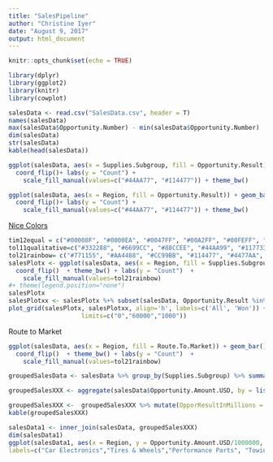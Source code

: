 ```yaml
---
title: "SalesPipeline"
author: "Christine Iyer"
date: "August 9, 2017"
output: html_document
---
```


```r
knitr::opts_chunk$set(echo = TRUE)
```

```r
library(dplyr)
library(ggplot2)
library(knitr)
library(cowplot)


```




```r
salesData <- read.csv("SalesData.csv", header = T)
names(salesData)
max(salesData$Opportunity.Number) - min(salesData$Opportunity.Number)
dim(salesData)
str(salesData)
kable(head(salesData))

```


```r
ggplot(salesData, aes(x = Supplies.Subgroup, fill = Opportunity.Result)) + geom_bar() + theme(axis.text.x = element_text(angle = 90, hjust = 1)) +
  coord_flip()+ labs(y = "Count") + 
    scale_fill_manual(values=c("#44AA77", "#114477")) + theme_bw()
```

```r
ggplot(salesData, aes(x = Region, fill = Opportunity.Result)) + geom_bar() + theme(axis.text.x = element_text(angle = 90, hjust = 1)) +
  coord_flip()+ labs(y = "Count") + 
    scale_fill_manual(values=c("#44AA77", "#114477")) + theme_bw()
```

[Nice Colors](https://www.r-bloggers.com/the-paul-tol-21-color-salute/)

```r
tim12equal = c("#00008F", "#0000EA", "#0047FF", "#00A2FF", "#00FEFF", "#5AFFA5", "#B5FF4A", "#FFED00", "#FF9200", "#FF3700", "#DB0000", "#800000", "#6699CC", "#88CCEE")
tol11qualitative=c("#332288", "#6699CC", "#88CCEE", "#44AA99", "#117733", "#999933", "#DDCC77", "#661100", "#CC6677", "#00A2FF", "#00FEFF")
tol21rainbow= c("#771155", "#AA4488", "#CC99BB", "#114477", "#4477AA", "#77AADD", "#117777", "#44AAAA", "#77CCCC", "#117744", "#44AA77", "#88CCAA", "#777711", "#AAAA44", "#DDDD77", "#774411", "#AA7744", "#DDAA77", "#771122", "#AA4455", "#DD7788")
salesPlotx <- ggplot(salesData, aes(x = Region, fill = Supplies.Subgroup)) + geom_bar() + theme(axis.text.x = element_text(angle = 90, hjust = 1)) +
  coord_flip()  + theme_bw() + labs(y = "Count")  +
    scale_fill_manual(values=tol21rainbow)
#+ theme(legend.position="none")
salesPlotx
salesPlotxx <- salesPlotx %+% subset(salesData, Opportunity.Result %in% c("Won") )
plot_grid(salesPlotx, salesPlotxx, align='h', labels=c('All', 'Won')) + scale_x_discrete(name ="Dose (mg)", 
                    limits=c("0","60000","1000"))
```

Route to Market

```r
ggplot(salesData, aes(x = Region, fill = Route.To.Market)) + geom_bar()+ theme(axis.text.x = element_text(angle = 90, hjust = 1)) +
  coord_flip()  + theme_bw() + labs(y = "Count")  +
    scale_fill_manual(values=tol21rainbow)
```

```r

groupedSalesData <- salesData %>% group_by(Supplies.Subgroup) %>% summarise(n = n(), amount = sum(Opportunity.Amount.USD)) %>% mutate(freq = (n/sum(n)))

groupedSalesXXX <- aggregate(salesData$Opportunity.Amount.USD, by = list(salesData$Supplies.Subgroup), sum)

groupedSalesXXX <-  groupedSalesXXX %>% mutate(OpporResultInMillions = (round(x/1000000 ,0))) %>% rename(Supplies.Subgroup = Group.1)
kable(groupedSalesXXX)

salesData1 <- inner_join(salesData, groupedSalesXXX)
dim(salesData1)
ggplot(salesData1, aes(x = Region, y = Opportunity.Amount.USD/1000000, fill = factor(OpporResultInMillions))) + geom_bar(stat = "identity") + theme(axis.text.x = element_text(angle = 90, hjust = 1)) + labs(y = "Sales in $ (millions)", title = "Supplies Sales by Region") + theme_bw() + scale_fill_manual(values = tol21rainbow,name="Supplies\nSubgroup",
labels=c("Car Electronics","Tires & Wheels","Performance Parts", "Towing & Hitches", "Replacement Parts", "Garage & Car Care", "Interior Accessories", "Batteries & Accessories", "Motorcycle Parts", "Exterior Accessories", "Shelters & RV"))
```

